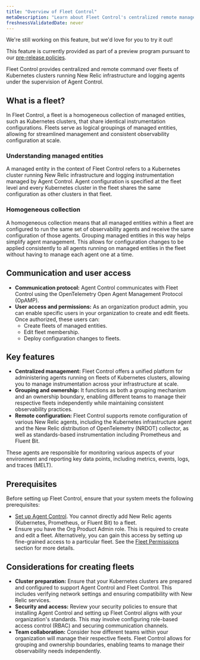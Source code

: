 ```yaml
---
title: "Overview of Fleet Control"
metaDescription: "Learn about Fleet Control's centralized remote management of Kubernetes clusters with New Relic agents, overseen by Agent Control"
freshnessValidatedDate: never
---
```


<Callout title="preview">
  We're still working on this feature, but we'd love for you to try it out!

  This feature is currently provided as part of a preview program pursuant to our [pre-release policies](/docs/licenses/license-information/referenced-policies/new-relic-pre-release-policy).
</Callout>

Fleet Control provides centralized and remote command over fleets of Kubernetes clusters running New Relic infrastructure and logging agents under the supervision of Agent Control.

## What is a fleet?
In Fleet Control, a fleet is a homogeneous collection of managed entities, such as Kubernetes clusters, that share identical instrumentation configurations. Fleets serve as logical groupings of managed entities, allowing for streamlined management and consistent observability configuration at scale.

### Understanding managed entities
A managed entity in the context of Fleet Control refers to a Kubernetes cluster running New Relic infrastructure and logging instrumentation managed by Agent Control. Agent configuration is specified at the fleet level and every Kubernetes cluster in the fleet shares the same configuration as other clusters in that fleet.

### Homogeneous collection
A homogeneous collection means that all managed entities within a fleet are configured to run the same set of observability agents and receive the same configuration of those agents. Grouping managed entities in this way helps simplify agent management. This allows for configuration changes to be applied consistently to all agents running on managed entities in the fleet without having to manage each agent one at a time.

## Communication and user access
- **Communication protocol:** Agent Control communicates with Fleet Control using the OpenTelemetry Open Agent Management Protocol (OpAMP). 
- **User access and permissions:** As an organization product admin, you can enable specific users in your organization to create and edit fleets. Once authorized, these users can:
    - Create fleets of managed entities.
    - Edit fleet membership.
    - Deploy configuration changes to fleets.

## Key features
- **Centralized management:** Fleet Control offers a unified platform for administering agents running on fleets of Kubernetes clusters, allowing you to manage instrumentation across your infrastructure at scale.
- **Grouping and ownership:** It functions as both a grouping mechanism and an ownership boundary, enabling different teams to manage their respective fleets independently while maintaining consistent observability practices.
- **Remote configuration:** Fleet Control supports remote configuration of various New Relic agents, including the Kubernetes infrastructure agent and the New Relic distribution of OpenTelemetry (NRDOT) collector, as well as standards-based instrumentation including Prometheus and Fluent Bit.

These agents are responsible for monitoring various aspects of your environment and reporting key data points, including metrics, events, logs, and traces (MELT).

## Prerequisites
Before setting up Fleet Control, ensure that your system meets the following prerequisites:

- [Set up Agent Control](/docs/new-relic-control/agent-control/setup). You cannot directly add New Relic agents (Kubernetes, Prometheus, or Fluent Bit) to a fleet.
- Ensure you have the Org Product Admin role. This is required to create and edit a fleet. Alternatively, you can gain this access by setting up fine-grained access to a particular fleet. See the [Fleet Permissions]() section for more details.

## Considerations for creating fleets
- **Cluster preparation:** Ensure that your Kubernetes clusters are prepared and configured to support Agent Control and Fleet Control. This includes verifying network settings and ensuring compatibility with New Relic services.
- **Security and access:** Review your security policies to ensure that installing Agent Control and setting up Fleet Control aligns with your organization's standards. This may involve configuring role-based access control (RBAC) and securing communication channels.
- **Team collaboration:** Consider how different teams within your organization will manage their respective fleets. Fleet Control allows for grouping and ownership boundaries, enabling teams to manage their observability needs independently.
